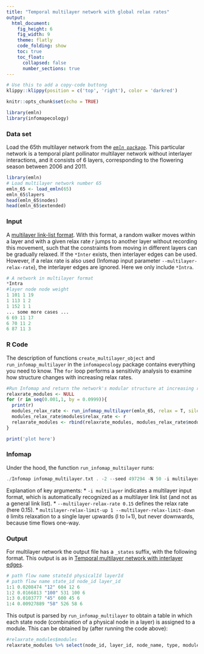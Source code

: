 ```yaml
---
title: "Temporal multilayer network with global relax rates"
output:
  html_document: 
    fig_height: 6
    fig_width: 9
    theme: flatly
    code_folding: show
    toc: true
    toc_float:
      collapsed: false
      number_sections: true
---
```


```r
# Use this to add a copy-code buttong
klippy::klippy(position = c('top', 'right'), color = 'darkred')
```


```r
knitr::opts_chunk$set(echo = TRUE)
```

```r
library(emln)
library(infomapecology)
```

### Data set
Load the 65th multilayer network from the [_`emln package`_](https://github.com/Ecological-Complexity-Lab/emln). This particular network is a temporal plant pollinator multilayer network without interlayer interactions, and it consists of 6 layers, corresponding to the flowering season between 2006 and 2011.

```r
library(emln)
# Load multilayer network number 65
emln_65 <- load_emln(65)
emln_65$layers
head(emln_65$nodes)
head(emln_65$extended)
```
### Input
A [multilayer link-list format](https://www.mapequation.org/infomap/#InputMultilayer). With this format, a random walker moves within a layer and with a given relax rate _r_ jumps to another layer without recording this movement, such that the constraints from moving in different layers can be gradually relaxed. If the `*Inter` exists, then interlayer edges can be used. However, if a relax rate is also used (Infomap input parameter `--multilayer-relax-rate`), the interlayer edges are ignored. Here we only include `*Intra`.

```Python
# A network in multilayer format
*Intra
#layer node node weight
1 101 1 19
1 113 1 2
1 152 1 1
... some more cases ...
6 69 11 17
6 70 11 2
6 87 11 3
```

### R Code
The description of functions `create_multilayer_object` and `run_infomap_multilayer` in the `infomapecology` package contains everything you need to know. The `for` loop performs a sensitivity analysis to examine how structure changes with increasing relax rates.

```r
#Run Infomap and return the network's modular structure at increasing relax-rates.
relaxrate_modules <- NULL
for (r in seq(0.001,1, by = 0.0999)){
  print(r)
  modules_relax_rate <- run_infomap_multilayer(emln_65, relax = T, silent = T, trials = 50, seed = 497294, multilayer_relax_rate = r, multilayer_relax_limit_up = 1, multilayer_relax_limit_down = 0, temporal_network = T)
  modules_relax_rate$modules$relax_rate <- r
  relaxrate_modules <- rbind(relaxrate_modules, modules_relax_rate$modules)
}
```


```r
print('plot here')
```

### Infomap
Under the hood, the function `run_infomap_multilayer` runs:
```C++
./Infomap infomap_multilayer.txt . -2 --seed 497294 -N 50 -i multilayer --multilayer-relax-rate 0.15 --multilayer-relax-limit-up 1 --multilayer-relax-limit-down 0 --silent
```

Explanation of key arguments:
* `-i multilayer` indicates a multilayer input format, which is automatically recognized as a multilayer link list (and not as a general link list).
* `--multilayer-relax-rate 0.15` defines the relax rate (here 0.15).
* `multilayer-relax-limit-up 1 --multilayer-relax-limit-down 0` limits relaxation to a single layer upwards (l to l+1), but never downwards, because time flows one-way.

### Output
For multilayer network the output file has a `_states` suffix, with the following format. This output is as in [Temporal multilayer network with interlayer edges](multilayer_interlayer.md). 

```Python
# path flow name stateId physicalId layerId
# path flow name state_id node_id layer_id
1:1 0.0208474 "12" 604 12 6
1:2 0.0166813 "100" 531 100 6
1:3 0.0103777 "45" 600 45 6
1:4 0.00927889 "58" 526 58 6
```
This output is parsed by `run_infomap_multilayer` to obtain a table in which each state node (combination of a physical node in a layer) is assigned to a module. This can be obtained by (after running the code above):
```r
#relaxrate_modules$modules
relaxrate_modules %>% select(node_id, layer_id, node_name, type, module)
```
